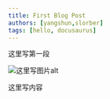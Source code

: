 ```yaml
---
title: First Blog Post
authors: [yangshun,slorber]
tags: [hello, docusaurus]
---
```



这里写第一段

<!-- truncate -->
![这里写图片alt](https://pic.ladysvoa.com/upload/2024916/KI6yiICN6Bma57VZXyuLi.jpeg)

这里写内容


<Utterances
  repo="lbykoo/docusaurus"
  issueTerm="url" 
  theme="github-light"
/>